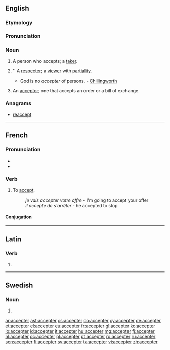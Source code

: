 ==English==

===Etymology===
{{suffix|accept|er}}

===Pronunciation===
{{a|US}} {{IPA|æk.ˈsɛp.tɚ/}}

===Noun===
{{en-noun}}

# A person who accepts; a [[taker]].
# {{context|obsolete}} '' A [[respecter]]; a [[viewer]] with [[partiality]].
#* God is no ''accepter'' of persons. - [[Chillingworth]]
# {{context|legal}} An [[acceptor]]; one that accepts an order or a bill of exchange.

===Anagrams===
* [[reaccept#English|reaccept]]

----

==French==

===Pronunciation===
* {{IPA|lang=fr|/ɑk.sɛp.te/}}
* {{audio|Fr-accepter-fr-Paris.ogg|Audio (FR)}}

===Verb===
{{fr-verb}}

# {{transitive|lang=fr}} To [[accept]].
#: ''je vais accepter votre offre'' - I'm going to accept your offer
#: ''il accepte de s'arrêter'' - he accepted to stop

====Conjugation====
{{fr-conj-er|accept|avoir}}

----

==Latin==

===Verb===
{{la-verb-form|accepter}}

# {{conjugation of|accepto|acceptō|1|s|pres|pass|sub|lang=la}}

----

==Swedish==

===Noun===
{{head|sv|noun form}}

# {{sv-noun-form-indef-pl|accept}}

[[ar:accepter]]
[[ast:accepter]]
[[cs:accepter]]
[[co:accepter]]
[[cy:accepter]]
[[de:accepter]]
[[et:accepter]]
[[el:accepter]]
[[eu:accepter]]
[[fr:accepter]]
[[gl:accepter]]
[[ko:accepter]]
[[io:accepter]]
[[id:accepter]]
[[it:accepter]]
[[hu:accepter]]
[[mg:accepter]]
[[fj:accepter]]
[[nl:accepter]]
[[oc:accepter]]
[[pl:accepter]]
[[pt:accepter]]
[[ro:accepter]]
[[ru:accepter]]
[[scn:accepter]]
[[fi:accepter]]
[[sv:accepter]]
[[ta:accepter]]
[[vi:accepter]]
[[zh:accepter]]